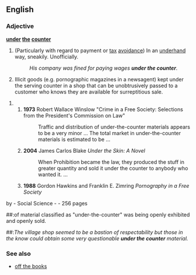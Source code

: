{{rfv|Counter?  "Misspelling" of [[under the table]], right?}}
==English==

===Adjective===
'''[[under]] [[the]] [[counter]]'''

# {{context|UK|colloquial}} (Particularly with regard to payment or [[tax]] [[avoidance]]) In an [[underhand]] way, sneakily. Unofficially.
#: ''His company was fined for paying wages '''under the counter'''.''
# Illicit goods (e.g. pornographic magazines in a newsagent) kept under the serving counter in a shop that can be unobtrusively passed to a customer who knows they are available for surreptitious sale.

##'''1973''' Robert Wallace Winslow "Crime in a Free Society: Selections from the President's Commission on Law"
##:Traffic and distribution of under-the-counter materials appears to be a very minor ... The total market in under-the-counter materials is estimated to be ...
##'''2004''' James Carlos Blake ''Under the Skin: A Novel'' 
##:When Prohibition became the law, they produced the stuff in greater quantity and sold it under the counter to anybody who wanted it. ...
##'''1988''' Gordon Hawkins and Franklin E. Zimring ''Pornography in a Free Society''
by - Social Science - - 256 pages
##:of material classified as "under-the-counter" was being openly exhibited and openly sold.  
##:''The village shop seemed to be a bastion of respectability but those in the know could obtain some very questionable '''under the counter''' material.''

===See also===
*[[off the books]]